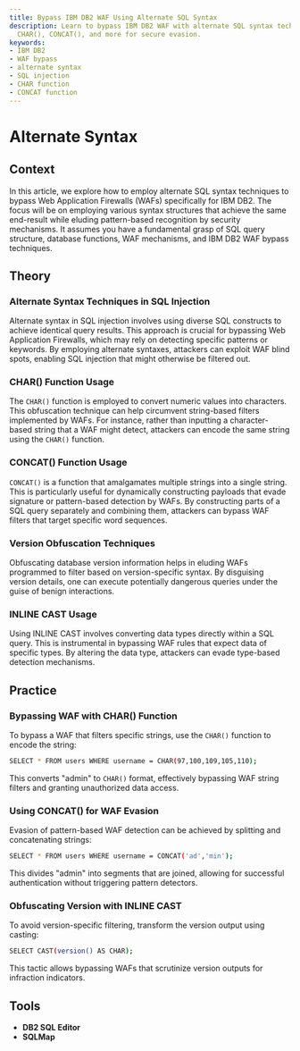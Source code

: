 ```yaml
---
title: Bypass IBM DB2 WAF Using Alternate SQL Syntax
description: Learn to bypass IBM DB2 WAF with alternate SQL syntax techniques like
  CHAR(), CONCAT(), and more for secure evasion.
keywords:
- IBM DB2
- WAF bypass
- alternate syntax
- SQL injection
- CHAR function
- CONCAT function
---
```


# Alternate Syntax

## Context

In this article, we explore how to employ alternate SQL syntax techniques to bypass Web Application Firewalls (WAFs) specifically for IBM DB2. The focus will be on employing various syntax structures that achieve the same end-result while eluding pattern-based recognition by security mechanisms. It assumes you have a fundamental grasp of SQL query structure, database functions, WAF mechanisms, and IBM DB2 WAF bypass techniques.

## Theory

### Alternate Syntax Techniques in SQL Injection

Alternate syntax in SQL injection involves using diverse SQL constructs to achieve identical query results. This approach is crucial for bypassing Web Application Firewalls, which may rely on detecting specific patterns or keywords. By employing alternate syntaxes, attackers can exploit WAF blind spots, enabling SQL injection that might otherwise be filtered out.

### CHAR() Function Usage

The `CHAR()` function is employed to convert numeric values into characters. This obfuscation technique can help circumvent string-based filters implemented by WAFs. For instance, rather than inputting a character-based string that a WAF might detect, attackers can encode the same string using the `CHAR()` function.

### CONCAT() Function Usage

`CONCAT()` is a function that amalgamates multiple strings into a single string. This is particularly useful for dynamically constructing payloads that evade signature or pattern-based detection by WAFs. By constructing parts of a SQL query separately and combining them, attackers can bypass WAF filters that target specific word sequences.

### Version Obfuscation Techniques

Obfuscating database version information helps in eluding WAFs programmed to filter based on version-specific syntax. By disguising version details, one can execute potentially dangerous queries under the guise of benign interactions.

### INLINE CAST Usage

Using INLINE CAST involves converting data types directly within a SQL query. This is instrumental in bypassing WAF rules that expect data of specific types. By altering the data type, attackers can evade type-based detection mechanisms.

## Practice

### Bypassing WAF with CHAR() Function

To bypass a WAF that filters specific strings, use the `CHAR()` function to encode the string:

```bash
SELECT * FROM users WHERE username = CHAR(97,100,109,105,110);
```

This converts "admin" to `CHAR()` format, effectively bypassing WAF string filters and granting unauthorized data access.

### Using CONCAT() for WAF Evasion

Evasion of pattern-based WAF detection can be achieved by splitting and concatenating strings:

```bash
SELECT * FROM users WHERE username = CONCAT('ad','min');
```

This divides "admin" into segments that are joined, allowing for successful authentication without triggering pattern detectors.

### Obfuscating Version with INLINE CAST

To avoid version-specific filtering, transform the version output using casting:

```bash
SELECT CAST(version() AS CHAR);
```

This tactic allows bypassing WAFs that scrutinize version outputs for infraction indicators.

## Tools

- **DB2 SQL Editor**
- **SQLMap**